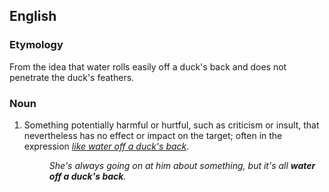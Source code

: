 ==English==

===Etymology===
From the idea that water rolls easily off a duck's back and does not penetrate the duck's feathers.

===Noun===
{{en-noun|head=[[water]] [[off]] [[a]] [[duck]][[-'s|'s]] [[back]]|-}}

# Something potentially harmful or hurtful, such as criticism or insult, that nevertheless has no effect or impact on the target; often in the expression ''[[like water off a duck's back]]''.
#: ''She's always going on at him about something, but it's all '''water off a duck's back'''.''